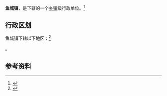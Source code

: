 {{中国乡级行政区|37/08/27/102/000}}

'''鱼城镇'''，是{{PRC admin/fullname|37/08/27/102/000|3}}下辖的一个[[乡镇|乡镇]]级行政单位。<ref>{{PRC admin/ref sgc|{{PRC admin/parent|37/08/27/102/000}}}}</ref>

== 行政区划 ==

鱼城镇下辖以下地区：<ref>{{PRC admin/ref sgc|37/08/27/102/000}}</ref>

{{PRC admin/children|37/08/27/102/000}}。

== 参考资料 ==

{{reflist}}

{{行政区划小作品}}
{{PRC admin/navcat|37/08/27/102/000}}